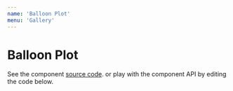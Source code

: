 ```yaml
---
name: 'Balloon Plot'
menu: 'Gallery'
---
```


# Balloon Plot

See the component [source code](https://github.com/kristw/encodable/tree/master/packages/docs/src/components/BalloonPlot).
or play with the component API by editing the code below.


<Playground>
  <Frame width={400} height={400} background="#D3EEEF">
    <BalloonPlot
      width={400}
      height={400}
      encoding={{
        x: { field: "category", type: "nominal", scale: { type: "point" } },
        y: {
          field: "profit",
          type: "quantitative"
        },
        size: {
          field: "marketingCost",
          type: "quantitative",
          scale: { zero: true, range: [0, 2500] }
        },
        color: { field: "category", type: "nominal" },
        text: { field: "category" },
        text2: { field: "profit", format: ",d" }
      }}
      data={[
        {
          category: "Toys",
          marketingCost: 100,
          profit: 4000
        },
        {
          category: "Office supplies",
          marketingCost: 200,
          profit: 3000
        },
        {
          category: "Grocery",
          marketingCost: 400,
          profit: 2000
        },
        {
          category: "Electronics",
          marketingCost: 300,
          profit: 6000
        },
        {
          category: "Clothing",
          marketingCost: 400,
          profit: 1500
        }
      ]}
    />
  </Frame>
</Playground>
